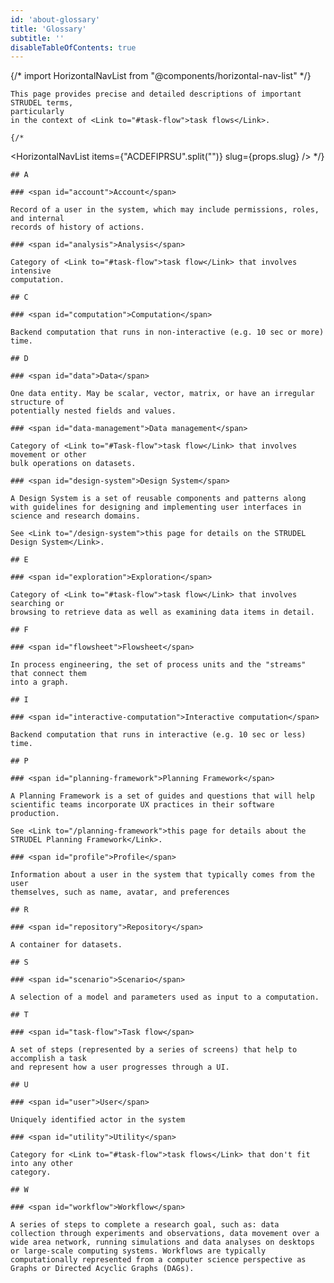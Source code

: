 ```yaml
---
id: 'about-glossary'
title: 'Glossary'
subtitle: ''
disableTableOfContents: true
---
```


<PageContainer>
    {/*  import HorizontalNavList from "@components/horizontal-nav-list" */}

    This page provides precise and detailed descriptions of important STRUDEL terms,
    particularly
    in the context of <Link to="#task-flow">task flows</Link>.

    {/*
<HorizontalNavList
  items={"ACDEFIPRSU".split("")}
  slug={props.slug}
/>
*/}

    ## A

    ### <span id="account">Account</span>

    Record of a user in the system, which may include permissions, roles, and internal
    records of history of actions.

    ### <span id="analysis">Analysis</span>

    Category of <Link to="#task-flow">task flow</Link> that involves intensive
    computation.

    ## C

    ### <span id="computation">Computation</span>

    Backend computation that runs in non-interactive (e.g. 10 sec or more) time.

    ## D

    ### <span id="data">Data</span>

    One data entity. May be scalar, vector, matrix, or have an irregular structure of
    potentially nested fields and values.

    ### <span id="data-management">Data management</span>

    Category of <Link to="#Task-flow">task flow</Link> that involves movement or other
    bulk operations on datasets.

    ### <span id="design-system">Design System</span>

    A Design System is a set of reusable components and patterns along with guidelines for designing and implementing user interfaces in science and research domains.

    See <Link to="/design-system">this page for details on the STRUDEL Design System</Link>.

    ## E

    ### <span id="exploration">Exploration</span>

    Category of <Link to="#task-flow">task flow</Link> that involves searching or
    browsing to retrieve data as well as examining data items in detail.

    ## F

    ### <span id="flowsheet">Flowsheet</span>

    In process engineering, the set of process units and the "streams" that connect them
    into a graph.

    ## I

    ### <span id="interactive-computation">Interactive computation</span>

    Backend computation that runs in interactive (e.g. 10 sec or less) time.

    ## P

    ### <span id="planning-framework">Planning Framework</span>

    A Planning Framework is a set of guides and questions that will help scientific teams incorporate UX practices in their software production.

    See <Link to="/planning-framework">this page for details about the STRUDEL Planning Framework</Link>.

    ### <span id="profile">Profile</span>

    Information about a user in the system that typically comes from the user
    themselves, such as name, avatar, and preferences

    ## R

    ### <span id="repository">Repository</span>

    A container for datasets.

    ## S

    ### <span id="scenario">Scenario</span>

    A selection of a model and parameters used as input to a computation.

    ## T

    ### <span id="task-flow">Task flow</span>

    A set of steps (represented by a series of screens) that help to accomplish a task
    and represent how a user progresses through a UI.

    ## U

    ### <span id="user">User</span>

    Uniquely identified actor in the system

    ### <span id="utility">Utility</span>

    Category for <Link to="#task-flow">task flows</Link> that don't fit into any other
    category.

    ## W

    ### <span id="workflow">Workflow</span>

    A series of steps to complete a research goal, such as: data collection through experiments and observations, data movement over a wide area network, running simulations and data analyses on desktops or large-scale computing systems. Workflows are typically computationally represented from a computer science perspective as Graphs or Directed Acyclic Graphs (DAGs).

</PageContainer>
